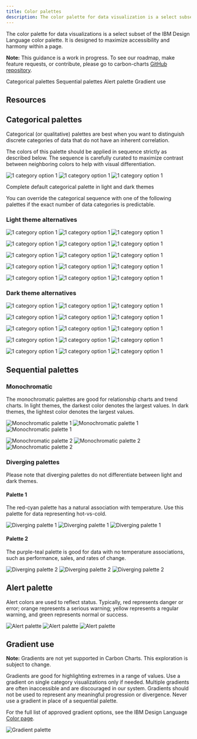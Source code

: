```yaml
---
title: Color palettes
description: The color palette for data visualization is a select subset of the IBM Design Language color palette.
---
```


<PageDescription>

The color palette for data visualizations is a select subset of the IBM Design Language color palette. It is designed to maximize accessibility and harmony within a page.

</PageDescription>

<InlineNotification>

**Note:** This guidance is a work in progress. To see our roadmap, make feature requests, or contribute, please go to carbon-charts [GitHub repository](https://github.com/carbon-design-system/carbon-charts).

</InlineNotification>

<AnchorLinks>

<AnchorLink>Categorical palettes</AnchorLink>
<AnchorLink>Sequential palettes</AnchorLink>
<AnchorLink>Alert palette</AnchorLink>
<AnchorLink>Gradient use</AnchorLink>

</AnchorLinks>

## Resources

<Row className="resource-card-group">
  <Column colLg={4} colMd={4} noGutterSm>
    <ResourceCard
      subTitle="Data visualization color palettes (IBM internal link)"
      href="https://ibm.box.com/s/3mt8fshtgy70r7rhxjhfo3gbdt0n3x5y"
      actionIcon="download">
      <MdxIcon name="sketch" />
    </ResourceCard>
  </Column>
</Row>

## Categorical palettes

Categorical (or qualitative) palettes are best when you want to distinguish discrete categories of data that do not have an inherent correlation.

The colors of this palette should be applied in sequence strictly as described below. The sequence is carefully curated to maximize contrast between neighboring colors to help with visual differentiation.

<Row>
<Column  colLg={8} colMd={6} colSm={4}>
<ArtDirection>

![1 category option 1](images/palettes-14catsm.png)
![1 category option 1](images/palettes-14cat.png)
![1 category option 1](images/palettes-14cat.png)

</ArtDirection>
<Caption>

Complete default categorical palette in light and dark themes

</Caption>

</Column>
</Row>

You can override the categorical sequence with one of the following palettes if the exact number of data categories is predictable.

### Light theme alternatives

<Title>1-Color</Title>

<Row>
<Column  colLg={8} colMd={6} colSm={4}>
<ArtDirection>

![1 category option 1](images/alts-light-1sm.png)
![1 category option 1](images/alts-light-1.png)
![1 category option 1](images/alts-light-1.png)

</ArtDirection>
</Column>
</Row>

<Title>2-Color</Title>

<Row>
<Column  colLg={12} colMd={8} colSm={4}>
<ArtDirection>

![1 category option 1](images/alts-light-2sm.png)
![1 category option 1](images/alts-light-2.png)
![1 category option 1](images/alts-light-2.png)

</ArtDirection>
</Column>
</Row>

<Title>3-Color</Title>

<Row>
<Column  colLg={12} colMd={8} colSm={4}>
<ArtDirection>

![1 category option 1](images/alts-light-3sm.png)
![1 category option 1](images/alts-light-3.png)
![1 category option 1](images/alts-light-3.png)

</ArtDirection>
</Column>
</Row>

<Title>4-Color</Title>

<Row>
<Column  colLg={8} colMd={6} colSm={4}>
<ArtDirection>

![1 category option 1](images/alts-light-4sm.png)
![1 category option 1](images/alts-light-4.png)
![1 category option 1](images/alts-light-4.png)

</ArtDirection>
</Column>
</Row>

<Title>5-Color</Title>

<Row>
<Column  colLg={8} colMd={6} colSm={4}>
<ArtDirection>

![1 category option 1](images/alts-light-5sm.png)
![1 category option 1](images/alts-light-5.png)
![1 category option 1](images/alts-light-5.png)

</ArtDirection>
</Column>
</Row>

### Dark theme alternatives

<Title>1-Color</Title>

<Row>
<Column  colLg={8} colMd={6} colSm={4}>
<ArtDirection>

![1 category option 1](images/alts-dark-1sm.png)
![1 category option 1](images/alts-dark-1.png)
![1 category option 1](images/alts-dark-1.png)

</ArtDirection>
</Column>
</Row>

<Title>2-Color</Title>

<Row>
<Column  colLg={12} colMd={8} colSm={4}>
<ArtDirection>

![1 category option 1](images/alts-dark-2sm.png)
![1 category option 1](images/alts-dark-2.png)
![1 category option 1](images/alts-dark-2.png)

</ArtDirection>
</Column>
</Row>

<Title>3-Color</Title>

<Row>
<Column  colLg={12} colMd={8} colSm={4}>
<ArtDirection>

![1 category option 1](images/alts-dark-3sm.png)
![1 category option 1](images/alts-dark-3.png)
![1 category option 1](images/alts-dark-3.png)

</ArtDirection>
</Column>
</Row>

<Title>4-Color</Title>

<Row>
<Column  colLg={8} colMd={6} colSm={4}>
<ArtDirection>

![1 category option 1](images/alts-dark-4sm.png)
![1 category option 1](images/alts-dark-4.png)
![1 category option 1](images/alts-dark-4.png)

</ArtDirection>
</Column>
</Row>

<Title>5-Color</Title>

<Row>
<Column  colLg={8} colMd={6} colSm={4}>
<ArtDirection>

![1 category option 1](images/alts-dark-5sm.png)
![1 category option 1](images/alts-dark-5.png)
![1 category option 1](images/alts-dark-5.png)

</ArtDirection>
</Column>
</Row>

## Sequential palettes

### Monochromatic

The monochromatic palettes are good for relationship charts and trend charts. In light themes, the darkest color denotes the largest values. In dark themes, the lightest color denotes the largest values.

<Title>Palette 1</Title>

<Row>
<Column  colLg={8} colMd={6} colSm={4}>
<ArtDirection>

![Monochromatic palette 1](images/palettes-mono-1sm.png)
![Monochromatic palette 1](images/palettes-mono-1.png)
![Monochromatic palette 1](images/palettes-mono-1.png)

</ArtDirection>
</Column>
</Row>

<Title>Palette 2</Title>

<Row>
<Column  colLg={8} colMd={6} colSm={4}>
<ArtDirection>

![Monochromatic palette 2](images/palettes-mono-2sm.png)
![Monochromatic palette 2](images/palettes-mono-2.png)
![Monochromatic palette 2](images/palettes-mono-2.png)

</ArtDirection>
</Column>
</Row>

### Diverging palettes

Please note that diverging palettes do not differentiate between light and dark themes.

#### Palette 1

The red-cyan palette has a natural association with temperature. Use this palette for data representing hot-vs-cold.

<Row>
<Column colLg={12} colMd={6} colSm={4}>
<ArtDirection>

![Diverging palette 1](images/palettes-div1sm.png)
![Diverging palette 1](images/palettes-div1.png)
![Diverging palette 1](images/palettes-div1.png)

</ArtDirection>
</Column>
</Row>

#### Palette 2

The purple-teal palette is good for data with no temperature associations, such as performance, sales, and rates of change.

<Row>
<Column colLg={12} colMd={6} colSm={4}>
<ArtDirection>

![Diverging palette 2](images/palettes-div2sm.png)
![Diverging palette 2](images/palettes-div2.png)
![Diverging palette 2](images/palettes-div2.png)

</ArtDirection>
</Column>
</Row>

## Alert palette

Alert colors are used to reflect status. Typically, red represents danger or error; orange represents a serious warning; yellow represents a regular warning, and green represents normal or success.

<Row>
<Column colLg={8} colMd={6} colSm={4}>
<ArtDirection>

![Alert palette](images/palettes-alert-sm.png)
![Alert palette](images/palettes-alert.png)
![Alert palette](images/palettes-alert.png)

</ArtDirection>
</Column>
</Row>

## Gradient use

<InlineNotification>

**Note:** Gradients are not yet supported in Carbon Charts. This exploration is subject to change.

</InlineNotification>

Gradients are good for highlighting extremes in a range of values. Use a gradient on single category visualizations only if needed. Multiple gradients are often inaccessible and are discouraged in our system. Gradients should not be used to represent any meaningful progression or divergence. Never use a gradient in place of a sequential palette.

For the full list of approved gradient options, see the IBM Design Language [Color page](https://www.ibm.com/design/language/elements/color#gradients).

<Row>
<Column colLg={8} colMd={6} colSm={4}>

![Gradient palette](images/gradient.png)

</Column>
</Row>
